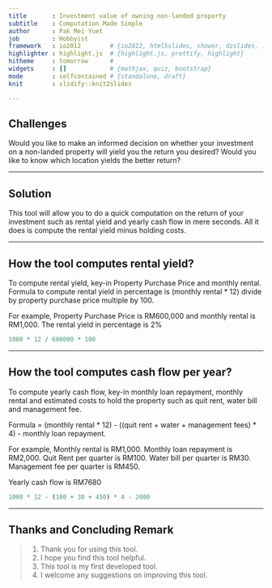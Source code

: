 ```yaml
---
title       : Investment value of owning non-landed property
subtitle    : Computation Made Simple
author      : Pak Mei Yuet
job         : Hobbyist
framework   : io2012        # {io2012, html5slides, shower, dzslides, ...}
highlighter : highlight.js  # {highlight.js, prettify, highlight}
hitheme     : tomorrow      # 
widgets     : []            # {mathjax, quiz, bootstrap}
mode        : selfcontained # {standalone, draft}
knit        : slidify::knit2slides

---
```



## Challenges


Would you like to make an informed decision on whether your investment on a non-landed property will yield you the return you desired? Would you like to know which location yields the better return?

---

## Solution


This tool will allow you to do a quick computation on the return of your investment such as rental yield and yearly cash flow in mere seconds. All it does is compute the rental yield minus holding costs. 

---

## How the tool computes rental yield?

To compute rental yield, key-in Property Purchase Price and monthly rental.
Formula to compute rental yield in percentage is
(monthly rental * 12) divide by property purchase price multiple by 100. 

For example, Property Purchase Price is RM600,000 and monthly rental is RM1,000. The rental yield in percentage is 2%

```r
1000 * 12 / 600000 * 100
```

---

## How the tool computes cash flow per year?

To compute yearly cash flow, key-in monthly loan repayment, monthly rental and estimated costs to hold the property such as quit rent, water bill and management fee.

Formula = (monthly rental * 12) - ((quit rent + water + management fees) * 4) - monthly loan repayment. 

For example, Monthly rental is RM1,000. Monthly loan repayment is RM2,000. Quit Rent per quarter is RM100. Water bill per quarter is RM30. Management fee per quarter is RM450.

Yearly cash flow is RM7680
```r
1000 * 12 - (100 + 30 + 450) * 4 - 2000
```

---

## Thanks and Concluding Remark

>1. Thank you for using this tool.
>2. I hope you find this tool helpful. 
>3. This tool is my first developed tool.
>4. I welcome any suggestions on improving this tool. 


